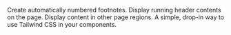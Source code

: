 <CardGroup><Card title="Footnote" icon="info" href="components/footnote">
    Create automatically numbered footnotes.
  </Card><Card title="Running header" icon="heading" href="components/headings">
    Display running header contents on the page.
  </Card><Card title="Shell" icon="border-all" href="components/shell">
    Display content in other page regions.
  </Card><Card title="Tailwind" icon="wind" href="components/tailwind">
    A simple, drop-in way to use Tailwind CSS in your components.
  </Card></CardGroup>